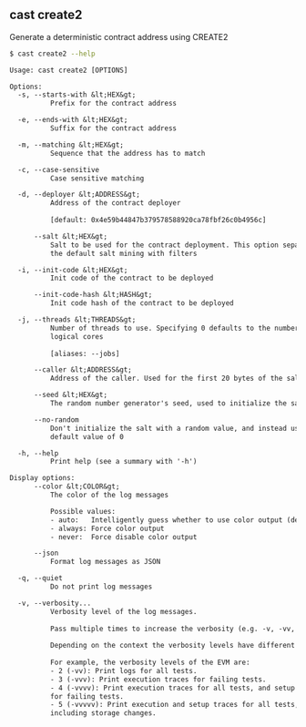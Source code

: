 ## cast create2

Generate a deterministic contract address using CREATE2

```bash
$ cast create2 --help
```

```txt
Usage: cast create2 [OPTIONS]

Options:
  -s, --starts-with &lt;HEX&gt;
          Prefix for the contract address

  -e, --ends-with &lt;HEX&gt;
          Suffix for the contract address

  -m, --matching &lt;HEX&gt;
          Sequence that the address has to match

  -c, --case-sensitive
          Case sensitive matching

  -d, --deployer &lt;ADDRESS&gt;
          Address of the contract deployer
          
          [default: 0x4e59b44847b379578588920ca78fbf26c0b4956c]

      --salt &lt;HEX&gt;
          Salt to be used for the contract deployment. This option separate from
          the default salt mining with filters

  -i, --init-code &lt;HEX&gt;
          Init code of the contract to be deployed

      --init-code-hash &lt;HASH&gt;
          Init code hash of the contract to be deployed

  -j, --threads &lt;THREADS&gt;
          Number of threads to use. Specifying 0 defaults to the number of
          logical cores
          
          [aliases: --jobs]

      --caller &lt;ADDRESS&gt;
          Address of the caller. Used for the first 20 bytes of the salt

      --seed &lt;HEX&gt;
          The random number generator's seed, used to initialize the salt

      --no-random
          Don't initialize the salt with a random value, and instead use the
          default value of 0

  -h, --help
          Print help (see a summary with '-h')

Display options:
      --color &lt;COLOR&gt;
          The color of the log messages

          Possible values:
          - auto:   Intelligently guess whether to use color output (default)
          - always: Force color output
          - never:  Force disable color output

      --json
          Format log messages as JSON

  -q, --quiet
          Do not print log messages

  -v, --verbosity...
          Verbosity level of the log messages.
          
          Pass multiple times to increase the verbosity (e.g. -v, -vv, -vvv).
          
          Depending on the context the verbosity levels have different meanings.
          
          For example, the verbosity levels of the EVM are:
          - 2 (-vv): Print logs for all tests.
          - 3 (-vvv): Print execution traces for failing tests.
          - 4 (-vvvv): Print execution traces for all tests, and setup traces
          for failing tests.
          - 5 (-vvvvv): Print execution and setup traces for all tests,
          including storage changes.
```